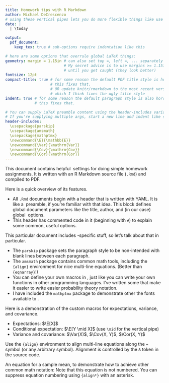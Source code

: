 ```yaml
---
title: Homework tips with R Markdown
author: Michael DeCrescenzo
# using these vertical pipes lets you do more flexible things like use LaTeX
date: |
  | \today

output: 
  pdf_document:
    keep_tex: true # sub-options require indentation like this

# here are some options that overrule global LaTeX things:
geometry: margin = 1.15in # can also set top =, left =, ... separately
                          # My secret advice is to use margins >= 1.15in 
                          # until you get caught (they look better)
fontsize: 12pt
compact-title: true # for some reason the default PDF title style is horrible.
                    # this fixes that.
                    # OR update knitr/rmarkdown to the most recent version
                    # which I think fixes the ugly title style
indent: true # for some reason the default paragraph style is also horrible. 
             # this fixes that.

# You can supply LaTeX preamble content using the header-includes variable.
# If you're supplying multiple args, start a new line and indent like so.
header-includes:
  \usepackage{parskip}
  \usepackage{amsmath}
  \usepackage{mathptmx}
  \newcommand{\E}{\mathbb{E}}
  \newcommand{\Var}{\mathrm{Var}}
  \newcommand{\Cov}{\mathrm{Cov}}
  \newcommand{\Cor}{\mathrm{Cor}}
---
```


This document contains helpful \LaTeX\ settings for doing simple homework assignments. It is written with an R Markdown source file (`.Rmd`) and compiled to PDF.

Here is a quick overview of its features.

- All `.Rmd` documents begin with a header that is written with YAML. It is like a \LaTeX\ preamble, if you're familiar with that idea. This block defines global document parameters like the title, author, and (in our case) global \LaTeX\ options.
- This header has commented code in it (beginning with `#`) to explain some common, useful options.

This particular document includes \LaTeX-specific stuff, so let's talk about that in particular.

- The `parskip` package sets the paragraph style to be non-intended with blank lines between each paragraph. 
- The `amsmath` package contains common math tools, including the `{align}` environment for nice multi-line equations. (Better than `{eqnarray}`!)
- You can define your own macros in \LaTeX, just like you can write your own functions in other programming languages. I've written some that make it easier to write easier probability theory notation. 
- I have included the `mathptmx` package to demonstrate other the fonts available to \LaTeX.

Here is a demonstration of the custom macros for expectations, variance, and covariance. 

- Expectations: $\E[X]$
- Conditional expectation: $\E[Y \mid X]$ (use `\mid` for the vertical pipe)
- Variance and covariance: $\Var(X)$, $\Cov(X, Y)$, $\Cor(X, Y)$

Use the `{align}` environment to align multi-line equations along the `=` symbol (or any arbitrary symbol). Alignment is controlled by the `&` token in the source code.
\begin{align}
  y &= 3 \\
  y &\neq 4
\end{align}

An equation for a sample mean, to demonstrate how to achieve other common math notation:
\begin{align*}
  \bar{x} &= 
    \frac{1}{n} \sum\limits_{i = 1}^{n} x_{i}
\end{align*}
Note that this equation is not numbered. You can suppress equation numbering using `{align*}` with an asterisk.


